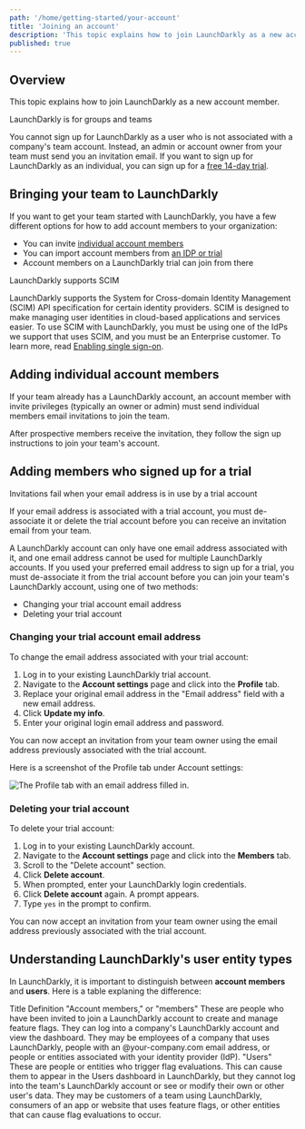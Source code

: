 ```yaml
---
path: '/home/getting-started/your-account'
title: 'Joining an account'
description: 'This topic explains how to join LaunchDarkly as a new account member.'
published: true
---
```


## Overview

This topic explains how to join LaunchDarkly as a new account member.

<Callout intent="alert">
<CalloutTitle>LaunchDarkly is for groups and teams</CalloutTitle>
<CalloutDescription>

You cannot sign up for LaunchDarkly as a user who is not associated with a company's team account. Instead, an admin or account owner from your team must send you an invitation email. If you want to sign up for LaunchDarkly as an individual, you can sign up for a [free 14-day trial](https://launchdarkly.com/start-trial/).

</CalloutDescription>
</Callout>

## Bringing your team to LaunchDarkly

If you want to get your team started with LaunchDarkly, you have a few different options for how to add account members to your organization:

- You can invite [individual account members](#adding-individual-account-members)
- You can import account members from [an IDP or trial](#adding-members-who-signed-up-for-a-trial)
- Account members on a LaunchDarkly trial can join from there

<Callout intent="info">
<CalloutTitle>LaunchDarkly supports SCIM</CalloutTitle>
<CalloutDescription>

LaunchDarkly supports the System for Cross-domain Identity Management (SCIM) API specification for certain identity providers. SCIM is designed to make managing user identities in cloud-based applications and services easier. To use SCIM with LaunchDarkly, you must be using one of the IdPs we support that uses SCIM, and you must be an Enterprise customer. To learn more, read [Enabling single sign-on](/home/account-security/sso).

</CalloutDescription>
</Callout>

## Adding individual account members

If your team already has a LaunchDarkly account, an account member with invite privileges (typically an owner or admin) must send individual members email invitations to join the team.

After prospective members receive the invitation, they follow the sign up instructions to join your team's account.

## Adding members who signed up for a trial

<Callout intent="warning">
<CalloutTitle>Invitations fail when your email address is in use by a trial account</CalloutTitle>
<CalloutDescription>

If your email address is associated with a trial account, you must de-associate it or delete the trial account  before you can receive an invitation email from your team.

</CalloutDescription>
</Callout>

A LaunchDarkly account can only have one email address associated with it, and one email address cannot be used for multiple LaunchDarkly accounts. If you used your preferred email address to sign up for a trial, you must de-associate it from the trial account before you can join your team's LaunchDarkly account, using one of two methods:

- Changing your trial account email address
- Deleting your trial account

### Changing your trial account email address

To change the email address associated with your trial account:

1. Log in to your existing LaunchDarkly trial account.
2. Navigate to the **Account settings** page and click into the **Profile** tab.
3. Replace your original email address in the "Email address" field with a new email address.
4. Click **Update my info**.
5. Enter your original login email address and password.

You can now accept an invitation from your team owner using the email address previously associated with the trial account.

Here is a screenshot of the Profile tab under Account settings:

![The Profile tab with an email address filled in.](account-settings-profile.png)

### Deleting your trial account

To delete your trial account:

1. Log in to your existing LaunchDarkly account.
2. Navigate to the **Account settings** page and click into the **Members** tab.
3. Scroll to the "Delete account" section.
4. Click **Delete account**.
5. When prompted, enter your LaunchDarkly login credentials.
6. Click **Delete account** again. A prompt appears.
7. Type `yes` in the prompt to confirm.

You can now accept an invitation from your team owner using the email address previously associated with the trial account.

## Understanding LaunchDarkly's user entity types

In LaunchDarkly, it is important to distinguish between **account members** and **users**. Here is a table explaning the difference:

<Table>
  <TableHeader>
    <TableHeadCell>Title</TableHeadCell>
    <TableHeadCell>Definition</TableHeadCell>
  </TableHeader>
  <TableBody>
    <TableRow>
      <TableCell>"Account members," or "members"</TableCell>
      <TableCell>
        These are people who have been invited to join a LaunchDarkly account to create and manage feature flags. They can log into a company's LaunchDarkly account and view the dashboard. They may be employees of a company that uses LaunchDarkly, people with an @your-company.com email address, or people or entities associated with your identity provider (IdP).
      </TableCell>
    </TableRow>
    <TableRow>
      <TableCell>"Users"</TableCell>
      <TableCell>
        These are people or entities who trigger flag evaluations. This can cause them to appear in the Users dashboard in LaunchDarkly, but they cannot log into the team's LaunchDarkly account or see or modify their own or other user's data. They may be customers of a team using LaunchDarkly, consumers of an app or website that uses feature flags, or other entities that can cause flag evaluations to occur.
      </TableCell>
    </TableRow>
  </TableBody>
</Table>
